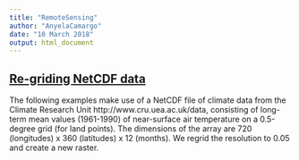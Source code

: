 ```yaml
---
title: "RemoteSensing"
author: "AnyelaCamargo"
date: "10 March 2018"
output: html_document
---
```


## [Re-griding NetCDF data](resampling.html)

The following examples make use of a NetCDF file of climate data from the Climate Research Unit http://www.cru.uea.ac.uk/data, consisting of long-term mean values (1961-1990) of near-surface air temperature on a 0.5-degree grid (for land points). The dimensions of the array are 720 (longitudes) x 360 (latitudes) x 12 (months). We regrid the resolution to 0.05 and create a new raster.